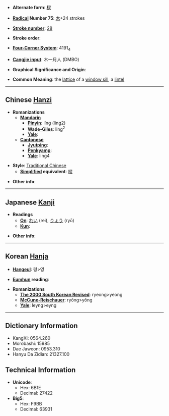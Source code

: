 * '''Alternate form''': [[棂]]

* '''[[Wiktionary:Chinese radical index| Radical]] Number 75''': [[Wiktionary:Chinese radical index 木|木]]+24 strokes

* '''[[Wiktionary:Chinese total strokes index|Stroke number]]''': [[Wiktionary:Chinese total strokes index 28|28]]

* '''Stroke order''': 

* '''[[Wiktionary:Chinese four corner index|Four-Corner System]]''': 4191<sub>4</sub>

* '''[[Wiktionary:Chinese Cangjie index|Cangjie input]]''': 木一月人 (DMBO)

* '''Graphical Significance and Origin''': 

* '''Common Meaning''': the [[lattice]] of a [[window sill]], a [[lintel]]

----

== Chinese [[Hanzi]] ==

* '''Romanizations'''
** '''[[Mandarin]]'''
*** '''[[Pinyin]]''': líng (ling2)
*** '''[[Wade-Giles]]''': ling<sup>2</sup>
*** '''[[Yale]]''': 
** '''[[Cantonese]]'''
*** '''[[Jyutping]]''':
*** '''[[Penkyamp]]''': 
*** '''[[Yale]]''': ling4

* '''Style''': [[Traditional Chinese]] 
** '''[[Simplified Chinese|Simplified]] equivalent''': [[棂]]

* '''Other info''': 

----

== Japanese [[Kanji]] ==

* '''Readings'''
** '''[[On]]''': [[れい]] (rei), [[りょう]] (ryō)
** '''[[Kun]]''': 

* '''Other info''':  

----

== Korean [[Hanja]] ==

* '''[[Hangeul]]''': 령>영

* '''[[Eumhun]] reading''': 

* '''Romanizations'''
** '''[[The 2000 South Korean Revised Romanization|The 2000 South Korean Revised]]''': ryeong>yeong
** '''[[McCune-Reischauer]]''': ryŏng>yŏng
** '''[[Yale]]''': leyng>eyng

----

== Dictionary Information ==

* KangXi: 0564.260
* Morobashi: 15985
* Dae Jaweon: 0953.310
* Hanyu Da Zidian: 21327.100

== Technical Information ==

* '''Unicode''':
** Hex: 6B1E
** Decimal: 27422
* '''Big5''':
** Hex: F9BB
** Decimal: 63931